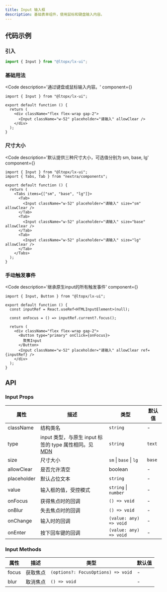 ```yaml
---
title: Input 输入框
description: 基础表单组件，使用鼠标和键盘输入内容。
---
```



## 代码示例

### 引入

```js copy
import { Input } from "@ltopx/lx-ui";
```

### 基础用法

<Code 
  description='通过键盘或鼠标输入内容。' 
  component={<Basic />}
>
```tsx filename="Input.tsx" copy
import { Input } from "@ltopx/lx-ui";

export default function () {
  return (
    <div className="flex flex-wrap gap-2">
      <Input className="w-52" placeholder="请输入" allowClear />
    </div>
  );
}
```
</Code>

### 尺寸大小

<Code 
  description='默认提供三种尺寸大小，可选值分别为 sm, base, lg' 
  component={<Size />}
>
```tsx filename="Input.tsx" copy
import { Input } from "@ltopx/lx-ui";
import { Tabs, Tab } from "nextra/components";

export default function () {
  return (
    <Tabs items={["sm", "base", "lg"]}>
      <Tab>
        <Input className="w-52" placeholder="请输入" size="sm" allowClear />
      </Tab>
      <Tab>
        <Input className="w-52" placeholder="请输入" size="base" allowClear />
      </Tab>
      <Tab>
        <Input className="w-52" placeholder="请输入" size="lg" allowClear />
      </Tab>
    </Tabs>
  );
}
```
</Code>

### 手动触发事件

<Code 
  description='继承原生input的所有触发事件' 
  component={<Trigger />}
>
```tsx filename="Input.tsx" copy
import { Input, Button } from "@ltopx/lx-ui";

export default function () {
  const inputRef = React.useRef<HTMLInputElement>(null);
  
  const onFocus = () => inputRef.current?.focus();
  
  return (
    <div className="flex flex-wrap gap-2">
      <Button type="primary" onClick={onFocus}>
        聚焦Input
      </Button>
      <Input className="w-52" placeholder="请输入" allowClear ref={inputRef} />
    </div>
  );
}
```
</Code>

## API

### Input Props

| 属性        | 描述                                                                                                                                        | 类型                    | 默认值 |
| ----------- | ------------------------------------------------------------------------------------------------------------------------------------------- | ----------------------- | ------ |
| className   | 结构类名                                                                                                                                    | `string`                | -      |
| type        | input 类型，与原生 input 标签的 type 属性相同。见 [MDN](https://developer.mozilla.org/zh-CN/docs/Web/HTML/Element/input#%E5%B1%9E%E6%80%A7) | `string`                | `text` |
| size        | 尺寸大小                                                                                                                                    | `sm` \| `base` \| `lg ` | `base` |
| allowClear  | 是否允许清空                                                                                                                                | boolean                 | -      |
| placeholder | 默认占位文本                                                                                                                                | `string`                | -      |
| value       | 输入框的值，受控模式                                                                                                                        | `string` \| `number`    | -      |
| onFocus     | 获得焦点时的回调                                                                                                                            | `() => void`            | -      |
| onBlur      | 失去焦点时的回调                                                                                                                            | `() => void`            | -      |
| onChange    | 输入时的回调                                                                                                                                | `(value: any) => void`  | -      |
| onEnter     | 按下回车键的回调                                                                                                                            | `(value: any) => void`  | -      |

### Input Methods

| 属性  | 描述     | 类型                               | 默认值 |
| ----- | -------- | ---------------------------------- | ------ |
| focus | 获取焦点 | `(options?: FocusOptions) => void` | -      |
| blur  | 取消焦点 | `() => void`                       | -      |
